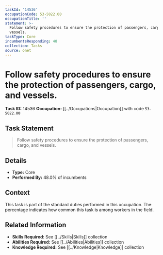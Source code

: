 ```yaml
---
taskId: '14536'
occupationCode: 53-5022.00
occupationTitle: ''
statement: >-
  Follow safety procedures to ensure the protection of passengers, cargo, and
  vessels.
taskType: Core
incumbentsResponding: 48
collection: Tasks
source: onet
---
```

# Follow safety procedures to ensure the protection of passengers, cargo, and vessels.

**Task ID:** 14536
**Occupation:** [[../Occupations|Occupation]] with code `53-5022.00`

## Task Statement

> Follow safety procedures to ensure the protection of passengers, cargo, and vessels.

## Details

- **Type:** Core
- **Performed By:** 48.0% of incumbents

## Context

This task is part of the standard duties performed in this occupation. The percentage indicates how common this task is among workers in the field.

## Related Information

- **Skills Required:** See [[../Skills|Skills]] collection
- **Abilities Required:** See [[../Abilities|Abilities]] collection
- **Knowledge Required:** See [[../Knowledge|Knowledge]] collection
